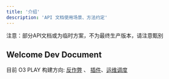 ```yaml
---
title: '介绍'
description: 'API 文档使用场景、方法约定'
---
```


<Note>
  注意：部分API文档或为临时方案，不为最终生产版本，请注意甄别
</Note>

## Welcome Dev Document

目前 O3 PLAY 构建方向: [反作弊](https://mintlify.com/docs/api-playground/openapi/setup) 、 [插件](https://mintlify.com/docs/api-playground/mdx/configuration)、[运维调度](https://mintlify.com/docs/api-playground/mdx/configuration) 



